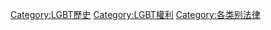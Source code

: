 {{Portal|LGBT}}

[[Category:LGBT歷史|Category:LGBT歷史]]
[[Category:LGBT權利|Category:LGBT權利]]
[[Category:各类别法律|Category:各类别法律]]